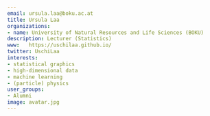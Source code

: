 ```yaml
---
email: ursula.laa@boku.ac.at
title: Ursula Laa
organizations:
- name: University of Natural Resources and Life Sciences (BOKU)
description: Lecturer (Statistics)
www:   https://uschilaa.github.io/
twitter: UschiLaa
interests:
- statistical graphics
- high-dimensional data
- machine learning
- (particle) physics
user_groups:
- Alumni
image: avatar.jpg
---
```

